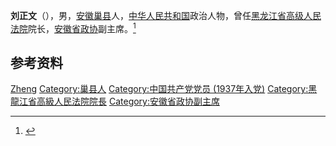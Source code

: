 '''刘正文'''（{{bd|1912年|11月|1999年|9月}}），男，[[安徽|安徽]][[巢县|巢县]]人，[[中华人民共和国|中华人民共和国]]政治人物，曾任[[黑龙江省高级人民法院|黑龙江省高级人民法院]]院长，[[安徽省政协|安徽省政协]]副主席。<ref>{{Cite book|title=中华人民共和国职官志|author=何虎生, 李耀东, 向常福主编|publisher=中国社会出版社|year=2003|isbn=9787800883934|location=北京|pages=}}</ref>

== 参考资料 ==
{{reflist}}

{{中国人物小作品}}

{{Authority control}}
{{DEFAULTSORT:Liu刘}}
[[Category:刘姓|Zheng]]
[[Category:巢县人|Category:巢县人]]
[[Category:中国共产党党员_(1937年入党)|Category:中国共产党党员 (1937年入党)]]
[[Category:黑龍江省高級人民法院院長|Category:黑龍江省高級人民法院院長]]
[[Category:安徽省政协副主席|Category:安徽省政协副主席]]